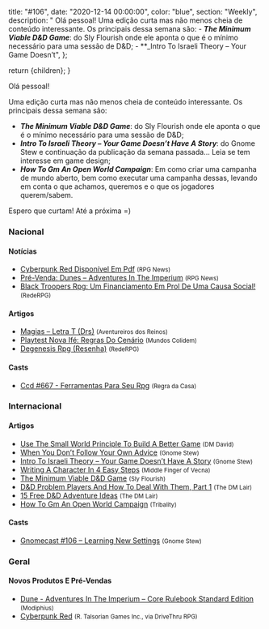 
  title: "#106",
  date: "2020-12-14 00:00:00",
  color: "blue",
  section: "Weekly",
  description:
    "    Olá pessoal!    Uma edição curta mas não menos cheia de conteúdo interessante. Os principais dessa semana são:    - **_The Minimum Viable D&amp;D Game_**: do Sly Flourish onde ele aponta o que é o mínimo necessário para uma sessão de D&amp;D;  - **_Intro To Israeli Theory – Your Game Doesn’t",
};

  return <InternalLayout meta={meta}>{children}</InternalLayout>;
}

Olá pessoal!

Uma edição curta mas não menos cheia de conteúdo interessante. Os principais dessa semana são:

- **_The Minimum Viable D&amp;D Game_**: do Sly Flourish onde ele aponta o que é o mínimo necessário para uma sessão de D&amp;D;
- **_Intro To Israeli Theory – Your Game Doesn’t Have A Story_**: do Gnome Stew e continuação da publicação da semana passada... Leia se tem interesse em game design;
- **_How To Gm An Open World Campaign_**: Em como criar uma campanha de mundo aberto, bem como executar uma campanha dessas, levando em conta o que achamos, queremos e o que os jogadores querem/sabem.

Espero que curtam! Até a próxima =)

### Nacional

#### Notícias

- [Cyberpunk Red Disponível Em Pdf] <small>(RPG News)</small>
- [Pré-Venda: Dunes – Adventures In The Imperium] <small>(RPG News)</small>
- [Black Troopers Rpg: Um Financiamento Em Prol De Uma Causa Social!] <small>(RedeRPG)</small>

#### Artigos

- [Magias – Letra T (Drs)] <small>(Aventureiros dos Reinos)</small>
- [Playtest Nova Ifé: Regras Do Cenário] <small>(Mundos Colidem)</small>
- [Degenesis Rpg (Resenha)] <small>(RedeRPG)</small>

#### Casts

- [Ccd #667 - Ferramentas Para Seu Rpg] <small>(Regra da Casa)</small>

### Internacional

#### Artigos

- [Use The Small World Principle To Build A Better Game] <small>(DM David)</small>
- [When You Don’t Follow Your Own Advice] <small>(Gnome Stew)</small>
- [Intro To Israeli Theory – Your Game Doesn’t Have A Story] <small>(Gnome Stew)</small>
- [Writing A Character In 4 Easy Steps] <small>(Middle Finger of Vecna)</small>
- [The Minimum Viable D&amp;D Game] <small>(Sly Flourish)</small>
- [D&amp;D Problem Players And How To Deal With Them, Part 1] <small>(The DM Lair)</small>
- [15 Free D&amp;D Adventure Ideas] <small>(The DM Lair)</small>
- [How To Gm An Open World Campaign] <small>(Tribality)</small>

#### Casts

- [Gnomecast #106 – Learning New Settings] <small>(Gnome Stew)</small>

### Geral

#### Novos Produtos E Pré-Vendas

- [Dune - Adventures In The Imperium – Core Rulebook Standard Edition] <small>(Modiphius)</small>
- [Cyberpunk Red] <small>(R. Talsorian Games Inc., via DriveThru RPG)</small>

[use the small world principle to build a better game]: https://dmdavid.com/tag/using-the-small-world-principle-to-build-a-better-game/
[d&amp;d problem players and how to deal with them, part 1]: https://www.thedmlair.com/2020/12/08/dd-problem-players-and-how-to-deal-with-them-part-1/
[cyberpunk red disponível em pdf]: https://newsrpg.wordpress.com/2020/12/09/lancamento-cyberpunk-red/
[cyberpunk red]: https://www.drivethrurpg.com/product/333585/Cyberpunk-RED
[when you don’t follow your own advice]: https://gnomestew.com/when-you-dont-follow-your-own-advice/
[how to gm an open world campaign]: https://www.tribality.com/2020/12/09/how-to-gm-an-open-world-campaign/
[gnomecast #106 – learning new settings]: https://gnomestew.com/gnomecast-106-learning-new-settings/
[playtest nova ifé: regras do cenário]: https://www.mundoscolidem.com.br/14661-2/
[intro to israeli theory – your game doesn’t have a story]: https://gnomestew.com/intro-to-israeli-theory-your-game-doesnt-have-a-story/
[writing a character in 4 easy steps]: https://mfov.magehandpress.com/2020/12/writing-character-in-4-easy-steps.html
[15 free d&amp;d adventure ideas]: https://www.thedmlair.com/2020/12/12/15-free-dd-adventure-ideas-2/
[pré-venda: dunes – adventures in the imperium]: https://newsrpg.wordpress.com/2020/12/12/pre-venda-dunes-adventures/
[dune - adventures in the imperium – core rulebook standard edition]: https://www.modiphius.net/products/dune-adventures-in-the-imperium-core-rulebook-standard-edition
[magias – letra t (drs)]: https://aventureirosdosreinos.com/magias-letra-t-drs/
[black troopers rpg: um financiamento em prol de uma causa social!]: https://www.rederpg.com.br/2020/12/11/black-troopers-rpg-um-financiamento-em-prol-de-uma-causa-social/
[degenesis rpg (resenha)]: https://www.rederpg.com.br/2020/12/13/degenesis-rpg-resenha/
[ccd #667 - ferramentas para seu rpg]: https://regradacasa.podbean.com/e/ccd-667-ferramentas-para-seu-rpg/
[the minimum viable d&amp;d game]: https://slyflourish.com/minimum_viable_dnd_game.html
